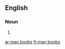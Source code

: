 ==English==

===Noun===
{{head|en|noun plural form}}

# {{plural of|man boob|lang=en}}

[[ar:man boobs]]
[[fr:man boobs]]
